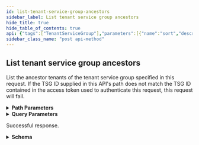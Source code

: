 ```yaml
---
id: list-tenant-service-group-ancestors
sidebar_label: List tenant service group ancestors
hide_title: true
hide_table_of_contents: true
api: {"tags":["TenantServiceGroup"],"parameters":[{"name":"sort","description":"Identifies the response structure's sort order:\n\n* `asc` : From root to leaf.\n* `desc` : From leaf to root.\n","schema":{"enum":["asc","desc"],"type":"string"},"in":"query","required":false},{"name":"include_self","description":"Indicates if the TSG used to generate this hierarchy is\nincluded in the resulting TSG list. `true` to include\nself. Default is `false`.\n","schema":{"type":"boolean"},"in":"query","required":false},{"name":"tsg_id","description":"A unique identifier for the tenant service group.\n","schema":{"description":"A unique identifier.","maxLength":10,"minLength":10,"pattern":"^1[0-9]+$","type":"string","readOnly":true,"example":"1378242802"},"in":"path","required":true},{"name":"fields","description":"Provide a comma-separated list of fields you want returned.\n","schema":{"type":"string"},"in":"query"}],"responses":{"200":{"content":{"application/json":{"schema":{"type":"array","items":{"type":"object","allOf":[{"required":["id"],"type":"object","properties":{"id":{"description":"The tenant service group's ID.","allOf":[{"description":"A unique identifier.","maxLength":10,"minLength":10,"pattern":"^1[0-9]+$","type":"string","readOnly":true,"example":"1378242802"}],"readOnly":true},"parent_id":{"description":"The TSG ID for this tenant service group's parent.\n","allOf":[{"type":"string","allOf":[{"description":"A unique identifier.","maxLength":10,"minLength":10,"pattern":"^1[0-9]+$","type":"string","readOnly":true,"example":"1378242802"}],"readOnly":false,"example":1995877003}]},"display_name":{"description":"The tenant service group's display name.\n","type":"string","example":"AT&T"},"vertical":{"description":"A token that identifies the business vertical supported by the SASE\nproducts managed by this TSG.\n","type":"string","enum":["High Tech","Education","Manufacturing","Hospitality","Professional & Legal Services","Wholesale & Retail","Finance","Telecommunications","State & Local Government","Transportation & Logistics","Federal Government","Media & Entertainment","Nonclassifiable Establishments","Healthcare","Utilities & Energy","Insurance","Agriculture","Pharma & Life Sciences","Construction","Aerospace & Defense","Real Estate","Restaurant/Food Industry","Other"],"example":"High Tech"}}}]}}}},"description":"Successful response."}},"operationId":"post-tenancy-v1-tenant_service_groups-tsg_id-operations-list_ancestors","security":[{"Bearer":[]}],"description":"List the ancestor tenants of the tenant service group\nspecified in this request. If the TSG ID supplied\nin this API's path does not match the TSG ID contained in\nthe access token used to authenticate this request, this\nrequest will fail.\n","method":"post","path":"/tenancy/v1/tenant_service_groups/{tsg_id}/operations/list_ancestors","servers":[{"url":"https://api.sase.paloaltonetworks.com"}],"securitySchemes":{"Bearer":{"type":"http","scheme":"bearer"}},"info":{"title":"Tenant Service Group","version":"1.0","description":"Manages tenant service groups.\n","contact":{}},"postman":{"name":"List tenant service group ancestors","description":{"content":"List the ancestor tenants of the tenant service group\nspecified in this request. If the TSG ID supplied\nin this API's path does not match the TSG ID contained in\nthe access token used to authenticate this request, this\nrequest will fail.\n","type":"text/plain"},"url":{"path":["tenancy","v1","tenant_service_groups",":tsg_id","operations","list_ancestors"],"host":["{{baseUrl}}"],"query":[{"disabled":false,"description":{"content":"Identifies the response structure's sort order:\n\n* `asc` : From root to leaf.\n* `desc` : From leaf to root.\n","type":"text/plain"},"key":"sort","value":""},{"disabled":false,"description":{"content":"Indicates if the TSG used to generate this hierarchy is\nincluded in the resulting TSG list. `true` to include\nself. Default is `false`.\n","type":"text/plain"},"key":"include_self","value":""},{"disabled":false,"description":{"content":"Provide a comma-separated list of fields you want returned.\n","type":"text/plain"},"key":"fields","value":""}],"variable":[{"disabled":false,"description":{"content":"(Required) A unique identifier for the tenant service group.\n","type":"text/plain"},"type":"any","value":"","key":"tsg_id"}]},"header":[{"key":"Accept","value":"application/json"}],"method":"POST","auth":{"type":"bearer","bearer":[{"type":"any","value":"<Bearer Token>","key":"token"}]}}}
sidebar_class_name: "post api-method"
---
```



## List tenant service group ancestors



List the ancestor tenants of the tenant service group
specified in this request. If the TSG ID supplied
in this API&#39;s path does not match the TSG ID contained in
the access token used to authenticate this request, this
request will fail.


<details style={{"marginBottom":"1rem"}}><summary style={{}}><strong>Path Parameters</strong></summary><div><ul><ParamsItem className={"paramsItem"} param={{"name":"tsg_id","description":"A unique identifier for the tenant service group.\n","schema":{"description":"A unique identifier.","maxLength":10,"minLength":10,"pattern":"^1[0-9]+$","type":"string","readOnly":true,"example":"1378242802"},"in":"path","required":true}}></ParamsItem></ul></div></details><details style={{"marginBottom":"1rem"}}><summary style={{}}><strong>Query Parameters</strong></summary><div><ul><ParamsItem className={"paramsItem"} param={{"name":"sort","description":"Identifies the response structure's sort order:\n\n* `asc` : From root to leaf.\n* `desc` : From leaf to root.\n","schema":{"enum":["asc","desc"],"type":"string"},"in":"query","required":false}}></ParamsItem><ParamsItem className={"paramsItem"} param={{"name":"include_self","description":"Indicates if the TSG used to generate this hierarchy is\nincluded in the resulting TSG list. `true` to include\nself. Default is `false`.\n","schema":{"type":"boolean"},"in":"query","required":false}}></ParamsItem><ParamsItem className={"paramsItem"} param={{"name":"fields","description":"Provide a comma-separated list of fields you want returned.\n","schema":{"type":"string"},"in":"query"}}></ParamsItem></ul></div></details><div><Tabs><TabItem label={"200"} value={"200"}><div>

Successful response.

</div><div><details style={{}}><summary style={{"textAlign":"left"}}><strong>Schema</strong></summary><div style={{"textAlign":"left","marginLeft":"1rem"}}></div><ul style={{"marginLeft":"1rem"}}><li><div><div><span className={"badge badge--info"} style={{"marginBottom":"1rem"}}>allOf</span><ul className={"allOf"}><SchemaItem collapsible={false} name={"id"} required={true} schemaDescription={"The tenant service group's ID."} schemaName={"string"} qualifierMessage={"**Possible values:** 10 ≤ length ≤ 10, Value must match regular expression `^1[0-9]+$`"}></SchemaItem><SchemaItem collapsible={false} name={"parent_id"} required={false} schemaDescription={"The TSG ID for this tenant service group's parent.\n"} schemaName={"string"} qualifierMessage={"**Possible values:** 10 ≤ length ≤ 10, Value must match regular expression `^1[0-9]+$`"}></SchemaItem><SchemaItem collapsible={false} name={"display_name"} required={false} schemaDescription={"The tenant service group's display name.\n"} schemaName={"string"} qualifierMessage={undefined}></SchemaItem><SchemaItem collapsible={false} name={"vertical"} required={false} schemaDescription={"A token that identifies the business vertical supported by the SASE\nproducts managed by this TSG.\n"} schemaName={"string"} qualifierMessage={"**Possible values:** [`High Tech`, `Education`, `Manufacturing`, `Hospitality`, `Professional & Legal Services`, `Wholesale & Retail`, `Finance`, `Telecommunications`, `State & Local Government`, `Transportation & Logistics`, `Federal Government`, `Media & Entertainment`, `Nonclassifiable Establishments`, `Healthcare`, `Utilities & Energy`, `Insurance`, `Agriculture`, `Pharma & Life Sciences`, `Construction`, `Aerospace & Defense`, `Real Estate`, `Restaurant/Food Industry`, `Other`]"}></SchemaItem></ul></div></div></li></ul></details></div></TabItem></Tabs></div>
      